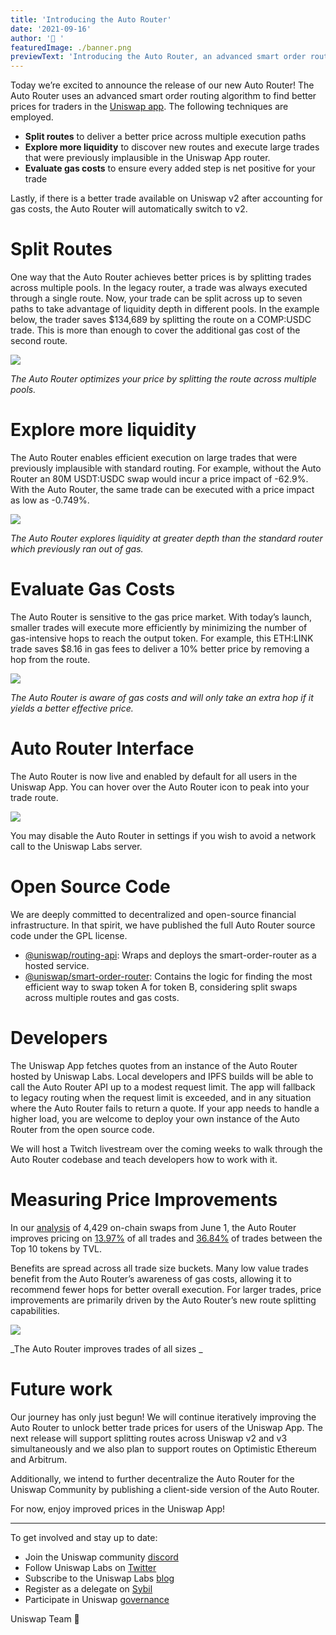 ```yaml
---
title: 'Introducing the Auto Router'
date: '2021-09-16'
author: '🦄 '
featuredImage: ./banner.png
previewText: 'Introducing the Auto Router, an advanced smart order routing algorithm to find better prices for traders in the Uniswap app'
---
```


Today we’re excited to announce the release of our new Auto Router! The Auto Router uses an advanced smart order routing algorithm to find better prices for traders in the [Uniswap app](http://app.uniswap.org). The following techniques are employed.

* **Split routes** to deliver a better price across multiple execution paths
* **Explore more liquidity** to discover new routes and execute large trades that were previously implausible in the Uniswap App router.
* **Evaluate gas costs** to ensure every added step is net positive for your trade

Lastly, if there is a better trade available on Uniswap v2 after accounting for gas costs, the Auto Router will automatically switch to v2.

# Split Routes

One way that the Auto Router achieves better prices is by splitting trades across multiple pools. In the legacy router, a trade was always executed through a single route. Now, your trade can be split across up to seven paths to take advantage of liquidity depth in different pools. In the example below, the trader saves $134,689 by splitting the route on a COMP:USDC trade. This is more than enough to cover the additional gas cost of the second route.

![](./split_routes.png)

_The Auto Router optimizes your price by splitting the route across multiple pools._

# Explore more liquidity

The Auto Router enables efficient execution on large trades that were previously implausible with standard routing. For example, without the Auto Router an 80M USDT:USDC swap would incur a price impact of -62.9%. With the Auto Router, the same trade can be executed with a price impact as low as -0.749%.

![](.//explore.png)

_The Auto Router explores liquidity at greater depth than the standard router which previously ran out of gas._

# Evaluate Gas Costs

The Auto Router is sensitive to the gas price market. With today’s launch, smaller trades will execute more efficiently by minimizing the number of gas-intensive hops to reach the output token. For example, this ETH:LINK trade saves $8.16 in gas fees to deliver a 10% better price by removing a hop from the route.

![](./gas.png)

_The Auto Router is aware of gas costs and will only take an extra hop if it yields a better effective price._

# Auto Router Interface

The Auto Router is now live and enabled by default for all users in the Uniswap App. You can hover over the Auto Router icon to peak into your trade route. 

![](./demo.gif)

You may disable the Auto Router in settings if you wish to avoid a network call to the Uniswap Labs server.

# Open Source Code

We are deeply committed to decentralized and open-source financial infrastructure. In that spirit, we have published the full Auto Router source code under the GPL license.

* [@uniswap/routing-api](https://github.com/Uniswap/routing-api): Wraps and deploys the smart-order-router as a hosted service.
* [@uniswap/smart-order-router](https://github.com/Uniswap/smart-order-router): Contains the logic for finding the most efficient way to swap token A for token B, considering split swaps across multiple routes and gas costs.

# Developers

The Uniswap App fetches quotes from an instance of the Auto Router hosted by Uniswap Labs. Local developers and IPFS builds will be able to call the Auto Router API up to a modest request limit. The app will fallback to legacy routing when the request limit is exceeded, and in any situation where the Auto Router fails to return a quote. If your app needs to handle a higher load, you are welcome to deploy your own instance of the Auto Router from the open source code.

We will host a Twitch livestream over the coming weeks to walk through the Auto Router codebase and teach developers how to work with it.

# Measuring Price Improvements

In our [analysis](https://github.com/Uniswap/uniswap-routing-api-canary/blob/main/scripts/backtest/python/main.ipynb) of 4,429 on-chain swaps from June 1, the Auto Router improves pricing on [13.97%](https://github.com/Uniswap/uniswap-routing-api-canary/blob/main/scripts/backtest/python/main.ipynb) of all trades and [36.84%](https://github.com/Uniswap/uniswap-routing-api-canary/blob/main/scripts/backtest/python/main.ipynb) of trades between the Top 10 tokens by TVL.

Benefits are spread across all trade size buckets. Many low value trades benefit from the Auto Router’s awareness of gas costs, allowing it to recommend fewer hops for better overall execution. For larger trades, price improvements are primarily driven by the Auto Router’s new route splitting capabilities.

![](./performance.png)


_The Auto Router improves trades of all sizes _

# Future work

Our journey has only just begun! We will continue iteratively improving the Auto Router to unlock better trade prices for users of the Uniswap App. The next release will support splitting routes across Uniswap v2 and v3 simultaneously and we also plan to support routes on Optimistic Ethereum and Arbitrum.

Additionally, we intend to further decentralize the Auto Router for the Uniswap Community by publishing a client-side version of the Auto Router.

For now, enjoy improved prices in the Uniswap App!

---

To get involved and stay up to date:

* Join the Uniswap community [discord](https://discord.com/invite/FCfyBSbCU5)
* Follow Uniswap Labs on [Twitter](https://twitter.com/Uniswap)
* Subscribe to the Uniswap Labs [blog](https://uniswap.org/rss.xml)
* Register as a delegate on [Sybil](https://sybil.org/#/delegates/uniswap)
* Participate in Uniswap [governance](https://gov.uniswap.org/)

Uniswap Team 🦄

